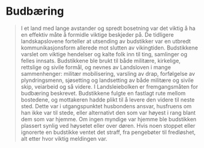 
# Budbæring

<Blockquote
    quote='«Den som kan svare for ord og ed, skal bære budstikke mellom gårdene.»'
    footer='Landleiebolken, kapittel 54' />

I et land med lange avstander og spredt bosetning var det viktig å ha en effektiv måte å formidle viktige beskjeder på. De tidligere landskapslovene forteller at utsending av budstikker var en utbredt kommunikasjonsform allerede mot slutten av vikingtiden. Budstikkene varslet om viktige hendelser og kalte folk inn til ting, samlinger og felles innsats. Budstikkene ble brukt til både militære, kirkelige, rettslige og sivile formål, og nevnes av Landsloven i mange sammenhenger: militær mobilisering, varsling av drap, forfølgelse av plyndringsmenn, sjøsetting og landsetting av både militære og sivile skip, veiarbeid og så videre. I Landsleiebolken er fremgangsmåten for budbæring beskrevet. Budstikkene fulgte en fastlagt rute mellom bostedene, og mottakeren hadde plikt til å levere den videre til neste sted. Dette var i utgangspunktet husbondens ansvar, husfruens om han ikke var til stede, eller alternativt den som var høyest i rang blant dem som var hjemme. Om ingen myndige var hjemme ble budstikken plassert synlig ved høysetet eller over døren. Hvis noen stoppet eller ignorerte en budstikke ventet det straff, fra pengebøter til fredløshet, alt etter hvor viktig meldingen var.
